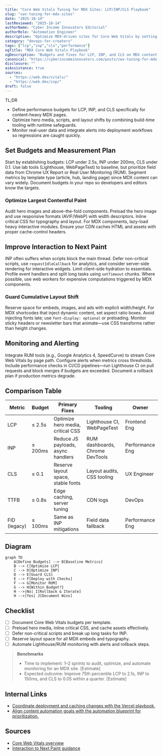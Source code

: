 ```yaml
---
title: "Core Web Vitals Tuning for MDX Sites: LCP/INP/CLS Playbook"
slug: "cwv-tuning-for-mdx-sites"
date: "2025-10-14"
lastReviewed: "2025-10-14"
authorName: "Cyber Income Innovators Editorial"
authorRole: "Automation Engineer"
description: "Optimize MDX-driven sites for Core Web Vitals by setting budgets, prioritizing assets, and monitoring regressions."
category: "devops-for-creators"
tags: ["lcp","inp","cls","performance"]
ogTitle: "MDX Core Web Vitals Playbook"
ogDescription: "Budgets and fixes for LCP, INP, and CLS on MDX content sites."
canonical: "https://cyberincomeinnovators.com/posts/cwv-tuning-for-mdx-sites"
disclosure: ""
aiAssistance: true
sources:
  - "https://web.dev/vitals/"
  - "https://web.dev/inp/"
draft: false
---
```


TL;DR
- Define performance budgets for LCP, INP, and CLS specifically for content-heavy MDX pages.
- Optimize hero media, scripts, and layout shifts by combining build-time tooling with runtime safeguards.
- Monitor real-user data and integrate alerts into deployment workflows so regressions are caught quickly.

## Set Budgets and Measurement Plan
Start by establishing budgets: LCP under 2.5s, INP under 200ms, CLS under 0.1. Use lab tools (Lighthouse, WebPageTest) to baseline, but prioritize field data from Chrome UX Report or Real User Monitoring (RUM). Segment metrics by template type (article, hub, landing page) since MDX content can vary widely. Document budgets in your repo so developers and editors know the targets.

### Optimize Largest Contentful Paint
Audit hero images and above-the-fold components. Preload the hero image and use responsive formats (AVIF/WebP) with width descriptors. Inline critical CSS for typography and layout. For MDX components, lazy-load heavy interactive modules. Ensure your CDN caches HTML and assets with proper cache-control headers.

## Improve Interaction to Next Paint
INP often suffers when scripts block the main thread. Defer non-critical scripts, use `requestIdleCallback` for analytics, and consider server-side rendering for interactive widgets. Limit client-side hydration to essentials. Profile event handlers and split long tasks using `setTimeout` chunks. Where possible, use web workers for expensive computations triggered by MDX components.

### Guard Cumulative Layout Shift
Reserve space for embeds, images, and ads with explicit width/height. For MDX shortcodes that inject dynamic content, set aspect ratio boxes. Avoid injecting fonts late; use `font-display: optional` or preloading. Monitor sticky headers or newsletter bars that animate—use CSS transforms rather than height changes.

## Monitoring and Alerting
Integrate RUM tools (e.g., Google Analytics 4, SpeedCurve) to stream Core Web Vitals by page path. Configure alerts when metrics cross thresholds. Include performance checks in CI/CD pipelines—run Lighthouse CI on pull requests and block merges if budgets are exceeded. Document a rollback plan if production metrics degrade.

## Comparison Table
| Metric | Budget | Primary Fixes | Tooling | Owner |
| --- | --- | --- | --- | --- |
| LCP | ≤ 2.5s | Optimize hero media, critical CSS | Lighthouse CI, WebPageTest | Frontend Eng |
| INP | ≤ 200ms | Reduce JS payloads, async handlers | RUM dashboards, Chrome DevTools | Performance Eng |
| CLS | ≤ 0.1 | Reserve layout space, stable fonts | Layout audits, CSS tooling | UX Engineer |
| TTFB | ≤ 0.8s | Edge caching, server tuning | CDN logs | DevOps |
| FID (legacy) | ≤ 100ms | Same as INP mitigations | Field data fallback | Performance Eng |

## Diagram
```mermaid
graph TD
    A[Define Budgets] --> B[Baseline Metrics]
    B --> C[Optimize LCP]
    C --> D[Optimize INP]
    D --> E[Guard CLS]
    E --> F[Deploy with Checks]
    F --> G[Monitor RUM]
    G --> H{Within Budget?}
    H -->|No| I[Rollback & Iterate]
    H -->|Yes| J[Document Wins]
```

## Checklist
- [ ] Document Core Web Vitals budgets per template.
- [ ] Preload hero media, inline critical CSS, and cache assets effectively.
- [ ] Defer non-critical scripts and break up long tasks for INP.
- [ ] Reserve layout space for all MDX embeds and typography.
- [ ] Automate Lighthouse/RUM monitoring with alerts and rollback steps.

> **Benchmarks**
> - Time to implement: 1–2 sprints to audit, optimize, and automate monitoring for an MDX site. [Estimate]
> - Expected outcome: Improve 75th percentile LCP to 2.1s, INP to 150ms, and CLS to 0.05 within a quarter. [Estimate]

## Internal Links
- [Coordinate deployment and caching changes with the Vercel playbook.](../devops-for-creators/vercel-content-sites-previews-edge-caching.mdx)
- [Align content automation goals with the automation blueprint for prioritization.](../ai-automation-foundations/practical-blueprint-first-win.mdx)

## Sources
- [Core Web Vitals overview](https://web.dev/vitals/)
- [Interaction to Next Paint guidance](https://web.dev/inp/)
